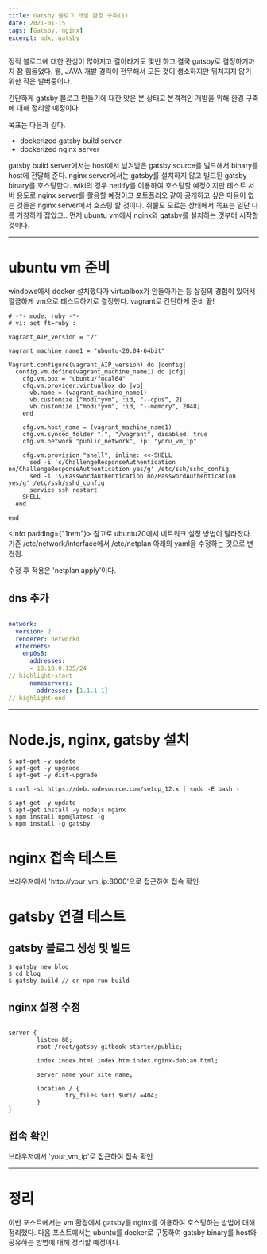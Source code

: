 ```yaml
---
title: Gatsby 블로그 개발 환경 구축(1)
date: 2021-01-15
tags: [Gatsby, nginx]
excerpt: mdx, gatsby
---
```


정적 블로그에 대한 관심이 많아지고 갈아타기도 몇번 하고 결국 gatsby로 결정하기까지 참 힘들었다. 웹, JAVA 개발 경력이 전무해서 모든 것이 생소하지만 뒤쳐지지 않기 위한 작은 발버둥이다. 

간단하게 gatsby 블로그 만들기에 대한 맛은 본 상태고 본격적인 개발을 위해 환경 구축에 대해 정리할 예정이다. 

목표는 다음과 같다.

- dockerized gatsby build server
- dockerized nginx server

gatsby build server에서는 host에서 넘겨받은 gatsby source를 빌드해서 binary를 host에 전달해 준다.
nginx server에서는 gatsby를 설치하지 않고 빌드된 gatsby binary를 호스팅한다. 
wiki의 경우 netlify를 이용하여 호스팅할 예정이지만 테스트 서버 용도로 nginx server를 활용할 예정이고 포트폴리오 같이 공개하고 싶은 마음이 없는 것들은 nginx server에서 호스팅 할 것이다. 
쥐뿔도 모르는 상태에서 목표는 일단 나름 거창하게 잡았고.. 먼저 ubuntu vm에서 nginx와 gatsby를 설치하는 것부터 시작할 것이다.

---

# ubuntu vm 준비
windows에서 docker 설치했다가 virtualbox가 안돌아가는 등 삽질의 경험이 있어서 깔끔하게 vm으로 테스트하기로 결정했다.
vagrant로 간단하게 준비 끝!

```Vagrantfile
# -*- mode: ruby -*-
# vi: set ft=ruby :

vagrant_AIP_version = "2"

vagrant_machine_name1 = "ubuntu-20.04-64bit"

Vagrant.configure(vagrant_AIP_version) do |config|
  config.vm.define(vagrant_machine_name1) do |cfg|
	cfg.vm.box = "ubuntu/focal64"
	cfg.vm.provider:virtualbox do |vb|
	  vb.name = (vagrant_machine_name1)
	  vb.customize ["modifyvm", :id, "--cpus", 2]
	  vb.customize ["modifyvm", :id, "--memory", 2048]
	end
	  
	cfg.vm.host_name = (vagrant_machine_name1)
    cfg.vm.synced_folder ".", "/vagrant", disabled: true
	cfg.vm.network "public_network", ip: "yoru_vm_ip"
	
	cfg.vm.provision "shell", inline: <<-SHELL
	  sed -i 's/ChallengeResponseAuthentication no/ChallengeResponseAuthentication yes/g' /etc/ssh/sshd_config
      sed -i 's/PasswordAuthentication no/PasswordAuthentication yes/g' /etc/ssh/sshd_config
	  service ssh restart
    SHELL
  end

end

```

<Info padding={"1rem"}>
참고로 ubuntu20에서 네트워크 설정 방법이 달라졌다. 기존 /etc/network/interface에서 /etc/netplan 아래의 yaml을 수정하는 것으로 변경됨.

수정 후 적용은 'netplan apply'이다.

</Info> 

## dns 추가

```yaml:title=/etc/netplan/50-vagrant.yaml
---
network:
  version: 2
  renderer: networkd
  ethernets:
    enp0s8:
      addresses:
      - 10.10.0.135/24
// highlight-start
      nameservers:
        addresses: [1.1.1.1]
// highlight-end

```

---

# Node.js, nginx, gatsby 설치

```shell
$ apt-get -y update
$ apt-get -y upgrade
$ apt-get -y dist-upgrade

$ curl -sL https://deb.nodesource.com/setup_12.x | sudo -E bash -

$ apt-get -y update
$ apt-get install -y nodejs nginx
$ npm install npm@latest -g
$ npm install -g gatsby

```

# nginx 접속 테스트
브라우져에서 'http://your_vm_ip:8000'으로 접근하여 접속 확인

# gatsby 연결 테스트
## gatsby 블로그 생성 및 빌드

```shell
$ gatsby new blog
$ cd blog
$ gatsby build // or npm run build

```

## nginx 설정 수정

```shell:title=/etc/nginx/sites-available/default

server {
        listen 80;       
        root /root/gatsby-gitbook-starter/public;

        index index.html index.htm index.nginx-debian.html;

        server_name your_site_name;

        location / {              
                try_files $uri $uri/ =404;
        }
}

```

## 접속 확인
브라우저에서 'your_vm_ip'로 접근하여 접속 확인

---

# 정리

이번 포스트에서는 vm 환경에서 gatsby를 nginx를 이용하여 호스팅하는 방법에 대해 정리했다. 
다음 포스트에서는 ubuntu를 docker로 구동하여 gatsby binary를 host와 공유하는 방법에 대해 정리할 예정이다.
